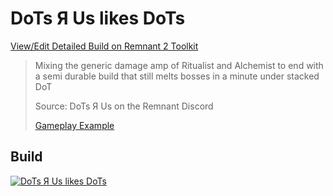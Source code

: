 
# DoTs Я Us likes DoTs

[View/Edit Detailed Build on Remnant 2 Toolkit](https://www.remnant2toolkit.com/builder/clqwppjd60000l9svs4q2mwh7)

> Mixing the generic damage amp of Ritualist and Alchemist to end with a semi durable build that still melts bosses in a minute under stacked DoT
>
> Source: DoTs Я Us on the Remnant Discord
>
> [Gameplay Example](https://www.youtube.com/watch?v=6ZbM8L-eXSc)

## Build

[![DoTs Я Us likes DoTs](https://d2sqltdcj8czo5.cloudfront.net/featured-builds/dotsrus_likes_dots.png)](https://www.remnant2toolkit.com/builder/clqwppjd60000l9svs4q2mwh7)
